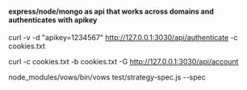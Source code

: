 ====express/node/mongo as api that works across domains and authenticates with apikey====

curl -v -d "apikey=1234567" http://127.0.0.1:3030/api/authenticate -c cookies.txt

curl -c cookies.txt -b cookies.txt -G http://127.0.0.1:3030/api/account

node_modules/vows/bin/vows  test/strategy-spec.js  --spec
